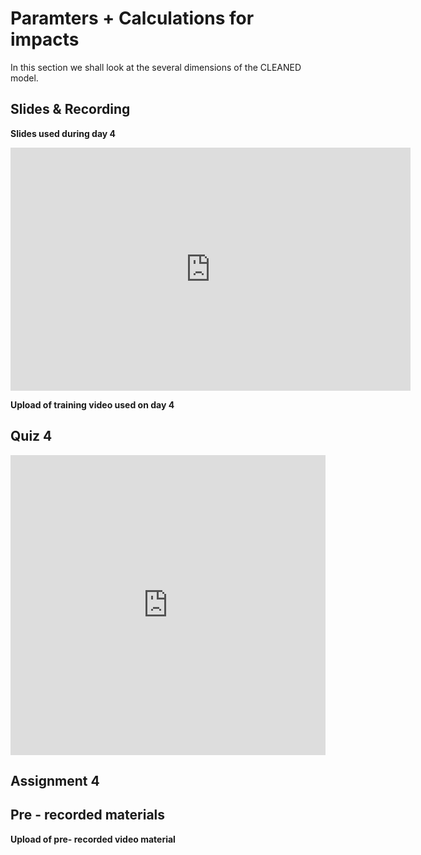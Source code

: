 # Paramters + Calculations for impacts 

In this section we shall look at the several dimensions of the CLEANED model.


## Slides & Recording

**Slides used during day 4**

<iframe src="https://docs.google.com/presentation/d/e/2PACX-1vRm4eMTcQDX7KJCsewptmhsZ-WSoFtCBYKnI2Th-lkJpdGPoM2-Iljs7xu5OfCznQ/embed?start=false&loop=false&delayms=3000" frameborder="0" width="640" height="389" allowfullscreen="true" mozallowfullscreen="true" webkitallowfullscreen="true"></iframe>


**Upload of training video used on day 4**

## Quiz 4

<iframe width="640px" height= "480px" src= "https://forms.office.com/Pages/ResponsePage.aspx?id=AA76ahT6t0CKLiKn-MNX1aE1vfzSBf5GkjzzKvqgj8ZUMzA4TDgwQTNSQzlCSFlYT0U3QUFBUVo1Ny4u&embed=true" frameborder= "0" marginwidth= "0" marginheight= "0" style= "border: none; max-width:100%; max-height:100vh" allowfullscreen webkitallowfullscreen mozallowfullscreen msallowfullscreen> </iframe>

## Assignment 4 

<script type="text/javascript" src="https://form.jotform.com/jsform/201798299494071"></script>


## Pre - recorded materials 

**Upload of pre- recorded video material**


